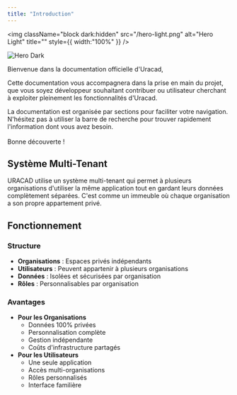 ```yaml
---
title: "Introduction"
---
```


<img
  className="block dark:hidden"
  src="/hero-light.png"
  alt="Hero Light"
  title=""
  style={{ width:"100%" }}
/>

<img
  className="hidden dark:block"
  src="/hero-dark.png"
  alt="Hero Dark"
  title={true}
/>

Bienvenue dans la documentation officielle d'Uracad,

Cette documentation vous accompagnera dans la prise en main du projet, que vous soyez développeur souhaitant contribuer ou utilisateur cherchant à exploiter pleinement les fonctionnalités d'Uracad.

La documentation est organisée par sections pour faciliter votre navigation. N'hésitez pas à utiliser la barre de recherche pour trouver rapidement l'information dont vous avez besoin. \
\
Bonne découverte \!

## **Système Multi-Tenant**

URACAD utilise un système multi-tenant qui permet à plusieurs organisations d'utiliser la même application tout en gardant leurs données complètement séparées. C'est comme un immeuble où chaque organisation a son propre appartement privé.

## **Fonctionnement**

### **Structure**

- **Organisations** : Espaces privés indépendants
- **Utilisateurs** : Peuvent appartenir à plusieurs organisations
- **Données** : Isolées et sécurisées par organisation
- **Rôles** : Personnalisables par organisation

### **Avantages**

- **Pour les Organisations**
  - Données 100% privées
  - Personnalisation complète
  - Gestion indépendante
  - Coûts d'infrastructure partagés
- **Pour les Utilisateurs**
  - Une seule application
  - Accès multi-organisations
  - Rôles personnalisés
  - Interface familière
